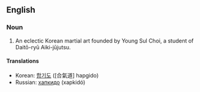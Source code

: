 ==English==
{{wikipedia}}
===Noun===
{{en-noun}}
# An eclectic Korean martial art founded by Young Sul Choi, a student of Daitō-ryū Aiki-jūjutsu.

====Translations====
*Korean: [[합기도]] ([合氣道] hapgido)
*Russian: [[хапкидо]] (xapkidó) {{n}}